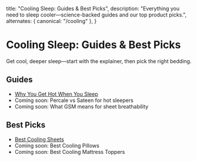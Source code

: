   title: "Cooling Sleep: Guides & Best Picks",
  description: "Everything you need to sleep cooler—science-backed guides and our top product picks.",
  alternates: { canonical: "/cooling" },
}

# Cooling Sleep: Guides & Best Picks

Get cool, deeper sleep—start with the explainer, then pick the right bedding.

## Guides
- [Why You Get Hot When You Sleep](/blog/why-you-get-hot-when-you-sleep)
- Coming soon: Percale vs Sateen for hot sleepers
- Coming soon: What GSM means for sheet breathability

## Best Picks
- [Best Cooling Sheets](/blog/best-cooling-sheets)
- Coming soon: Best Cooling Pillows
- Coming soon: Best Cooling Mattress Toppers

<script type="application/ld+json">
{JSON.stringify({
  "@context":"https://schema.org",
  "@type":"ItemList",
  "itemListElement":[
    {"@type":"ListItem","position":1,"url":"/blog/why-you-get-hot-when-you-sleep"},
    {"@type":"ListItem","position":2,"url":"/blog/best-cooling-sheets"}
  ]
})}
</script>

